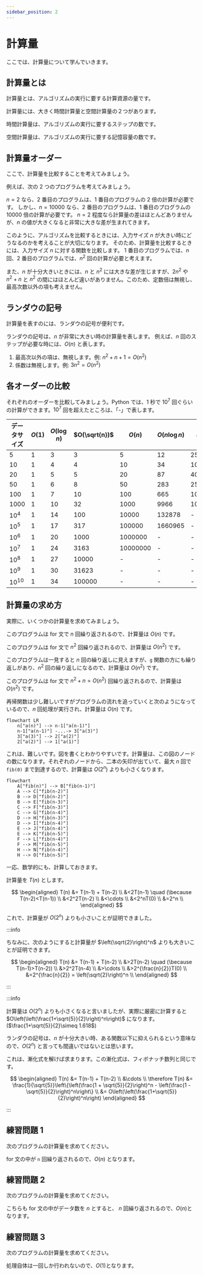 ```yaml
---
sidebar_position: 2
---
```



# 計算量

ここでは、計算量について学んでいきます。

## 計算量とは

計算量とは、アルゴリズムの実行に要する計算資源の量です。

計算量には、大きく時間計算量と空間計算量の２つがあります。

時間計算量は、アルゴリズムの実行に要するステップの数です。

空間計算量は、アルゴリズムの実行に要する記憶容量の数です。

## 計算量オーダー

ここで、計算量を比較することを考えてみましょう。

例えば、次の 2 つのプログラムを考えてみましょう。

<ViewSource path="/order/example1.ipynb" />

<ViewSource path="/order/example2.ipynb" />

$n = 2$ なら、2 番目のプログラムは、1 番目のプログラムの 2 倍の計算が必要です。
しかし、$n = 10000$ なら、2 番目のプログラムは、1 番目のプログラムの 10000 倍の計算が必要です。
$n = 2$ 程度なら計算量の差はほとんどありませんが、$n$ の値が大きくなると非常に大きな差が生まれてきます。

このように、アルゴリズムを比較するときには、入力サイズ $n$ が大きい時にどうなるのかを考えることが大切になります。
そのため、計算量を比較するときには、入力サイズ $n$ に対する関数を比較します。
1 番目のプログラムでは、$n$ 回、2 番目のプログラムでは、$n^2$ 回の計算が必要と考えます。

また、$n$ が十分大きいときには、$n$ と $n^2$ には大きな差が生じますが、$2n^2$ や $n^2 + n$ と $n^2$ の間にはほとんど違いがありません。このため、定数倍は無視し、最高次数以外の項も考えません。

## ランダウの記号

計算量を表すのには、ランダウの記号が便利です。

ランダウの記号は、$n$ が非常に大きい時の計算量を表します。
例えば、$n$ 回のステップが必要な時には、$O(n)$ と表します。

1. 最高次以外の項は、無視します。例: $n^2 + n + 1 = O(n^2)$
1. 係数は無視します。例: $3n^2 = O(n^2)$

## 各オーダーの比較

それぞれのオーダーを比較してみましょう。Python では、1 秒で $10^7$ 回ぐらいの計算ができます。$10^7$ 回を超えたところは、「-」で表します。

| データサイズ | $O(1)$ | $O(\log n)$ | $O(\sqrt{n})$ | $O(n)$   | $O(n\log n)$ | $O(n^2)$ | $O(n^3)$ | $O(2^n)$ | $O(n!)$ |
| ------------ | ------ | ----------- | ------------- | -------- | ------------ | -------- | -------- | -------- | ------- |
| 5            | 1      | 3           | 3             | 5        | 12           | 25       | 125      | 32       | 120     |
| 10           | 1      | 4           | 4             | 10       | 34           | 100      | 1000     | 1024     | 3628822 |
| 20           | 1      | 5           | 5             | 20       | 87           | 400      | 8000     | 1048576  | -       |
| 50           | 1      | 6           | 8             | 50       | 283          | 2500     | 125000   | -        | -       |
| 100          | 1      | 7           | 10            | 100      | 665          | 10000    | 1000000  | -        | -       |
| 1000         | 1      | 10          | 32            | 1000     | 9966         | 1000000  | -        | -        | -       |
| $10^4$       | 1      | 14          | 100           | 10000    | 132878       | -        | -        | -        | -       |
| $10^5$       | 1      | 17          | 317           | 100000   | 1660965      | -        | -        | -        | -       |
| $10^6$       | 1      | 20          | 1000          | 1000000  | -            | -        | -        | -        | -       |
| $10^7$       | 1      | 24          | 3163          | 10000000 | -            | -        | -        | -        | -       |
| $10^8$       | 1      | 27          | 10000         | -        | -            | -        | -        | -        | -       |
| $10^9$       | 1      | 30          | 31623         | -        | -            | -        | -        | -        | -       |
| $10^{10}$    | 1      | 34          | 100000        | -        | -            | -        | -        | -        | -       |

## 計算量の求め方

実際に、いくつかの計算量を求めてみましょう。

<ViewSource path="/order/example1.ipynb" />

このプログラムは for 文で $n$ 回繰り返されるので、計算量は $O(n)$ です。

<ViewSource path="/order/example2.ipynb" />

このプログラムは for 文で $n^2$ 回繰り返されるので、計算量は $O(n^2)$ です。

<ViewSource path="/order/example3.ipynb" />

このプログラムは一見すると $n$ 回の繰り返しに見えますが、`g` 関数の方にも繰り返しがあり、$n^2$ 回の繰り返しになるので、計算量は $O(n^2)$ です。

<ViewSource path="/order/example4.ipynb" />

このプログラムは for 文で $n^2+n=O(n^2)$ 回繰り返されるので、計算量は $O(n^2)$ です。

<ViewSource path="/recursion/recurrence_relation_rec.ipynb" />

再帰関数は少し難しいですがプログラムの流れを追っていくと次のようになっているので、$n$ 回処理が実行され、計算量は $O(n)$ です。

```mermaid
flowchart LR
    n["a(n)"] --> n-1["a(n-1)"]
    n-1["a(n-1)"] -...-> 3["a(3)"]
    3["a(3)"] --> 2["a(2)"]
    2["a(2)"] --> 1["a(1)"]
```

<ViewSource path="/recursion/fib.ipynb" />

これは、難しいです。図を書くとわかりやすいです。計算量は、この図のノードの数になります。それぞれのノードから、二本の矢印が出ていて、最大 $n$ 回で `fib(0)` まで到達するので、計算量は $O(2^n)$ よりも小さくなります。

```mermaid
flowchart
    A["fib(n)"] --> B["fib(n-1)"]
    A --> C["fib(n-2)"]
    B --> D["fib(n-2)"]
    B --> E["fib(n-3)"]
    C --> F["fib(n-3)"]
    C --> G["fib(n-4)"]
    D --> H["fib(n-3)"]
    D --> I["fib(n-4)"]
    E --> J["fib(n-4)"]
    E --> K["fib(n-5)"]
    F --> L["fib(n-4)"]
    F --> M["fib(n-5)"]
    H --> N["fib(n-4)"]
    H --> O["fib(n-5)"]
```

一応、数学的にも、計算しておきます。

計算量を $T(n)$ とします。

$$
\begin{aligned}
    T(n) &= T(n-1) + T(n-2) \\
         &<2T(n-1) \quad (\because T(n-2)<T(n-1)) \\
         &<2^2T(n-2) \\
         &<\cdots \\
         &<2^nT(0) \\
         &=2^n \\
\end{aligned}
$$

これで、計算量が $O(2^n)$ よりも小さいことが証明できました。

:::info

ちなみに、次のようにすると計算量が $\left(\sqrt{2}\right)^n$ よりも大きいことが証明できます。

$$
\begin{aligned}
    T(n) &= T(n-1) + T(n-2) \\
         &>2T(n-2) \quad (\because T(n-1)>T(n-2)) \\
         &>2^2T(n-4) \\
         &>\cdots \\
         &>2^{\frac{n}{2}}T(0) \\
         &=2^{\frac{n}{2}} = \left(\sqrt{2}\right)^n \\
\end{aligned}
$$

:::

:::info

計算量は $O(2^n)$ よりも小さくなると言いましたが、実際に厳密に計算すると $O\left(\left(\frac{1+\sqrt{5}}{2}\right)^n\right)$ になります。($\frac{1+\sqrt{5}}{2}\simeq 1.618$)

ランダウの記号は、$n$ が十分大きい時、ある関数以下に抑えられるという意味なので、$O(2^n)$ と言っても間違いではないとは思います。

これは、漸化式を解けば求まります。この漸化式は、フィボナッチ数列と同じです。

$$
\begin{aligned}
    T(n) &= T(n-1) + T(n-2) \\
    &\cdots \\
    \therefore T(n) &= \frac{1}{\sqrt{5}}\left\{\left(\frac{1 + \sqrt{5}}{2}\right)^n - \left(\frac{1 - \sqrt{5}}{2}\right)^n\right\} \\
                    &= O\left(\left(\frac{1+\sqrt{5}}{2}\right)^n\right)
\end{aligned}
$$

:::

## 練習問題 1

次のプログラムの計算量を求めてください。

<ViewSource path="/order/exercise1.ipynb" />

<Answer>

for 文の中が `n` 回繰り返されるので、$O(n)$ となります。

</Answer>

## 練習問題 2

次のプログラムの計算量を求めてください。

<ViewSource path="/order/exercise2.ipynb" />

<Answer>

こちらも for 文の中がデータ数を $n$ とすると、 $n$ 回繰り返されるので、$O(n)$となります。

</Answer>

## 練習問題 3

次のプログラムの計算量を求めてください。

<ViewSource path="/order/exercise3.ipynb" />

<Answer>

処理自体は一回しか行われないので、$O(1)$となります。

</Answer>
